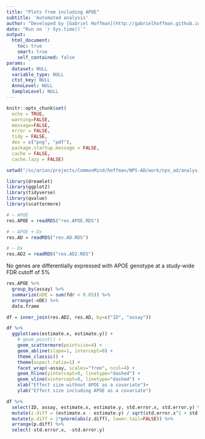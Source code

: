 ```yaml
---
title: "Plots from including APOE"
subtitle: 'Automated analysis'
author: "Developed by [Gabriel Hoffman](http://gabrielhoffman.github.io/)"
date: "Run on `r Sys.time()`"
output: 
  html_document:
    toc: true
    smart: true
    self_contained: false
params:
  dataset: NULL
  variable_type: NULL
  ctst_key: NULL
  AnnoLevel: NULL
  SampleLevel: NULL
---
```



<!---
cd /sc/arion/projects/CommonMind/hoffman/NPS-AD/work/nps_ad/analysis/freeze2/revision
R
system("git pull")
rmarkdown::render("plot_APOE.Rmd")

--->

```r
knitr::opts_chunk$set(
  echo = TRUE,
  warning=FALSE,
  message=FALSE,
  error = FALSE,
  tidy = FALSE,
  dev = c("png", "pdf"),
  package.startup.message = FALSE,
  cache = FALSE,
  cache.lazy = FALSE)
```

```r
setwd("/sc/arion/projects/CommonMind/hoffman/NPS-AD/work/nps_ad/analysis/freeze2/revision")

library(dreamlet)
library(ggplot2)
library(tidyverse)
library(qvalue)
library(scattermore)

# ~ APOE
res.APOE = readRDS("res.APOE.RDS")

# ~ APOE + Dx
res.AD = readRDS("res.AD.RDS") 

# ~ Dx
res.AD2 = readRDS("res.AD2.RDS")
```


No genes are differentially expressed with APOE genotype at a study-wide FDR cutoff of 5%
```r
res.APOE %>%
  group_by(assay) %>%
  summarize(nDE = sum(fdr < 0.05)) %>%
  arrange(-nDE) %>%
  data.frame
```

```r
df = inner_join(res.AD2, res.AD, by=c("ID", "assay"))

df %>%
  ggplot(aes(estimate.x, estimate.y)) +
    # geom_point() +
    geom_scattermore(pointsize=4) + 
    geom_abline(slope=1, intercept=0) +
    theme_classic() +
    theme(aspect.ratio=1) +
    facet_wrap(~assay, scales="free", ncol=4) +
    geom_hline(yintercept=0, linetype="dashed") +
    geom_vline(xintercept=0, linetype="dashed") +
    xlab("Effect size without APOE as a covariate")+
    ylab("Effect size including APOE as a covariate")

df %>% 
  select(ID, assay, estimate.x, estimate.y, std.error.x, std.error.y) %>%
  mutate(z.diff = (estimate.x - estimate.y) / sqrt(std.error.x^2 + std.error.y^2)) %>%
  mutate(p.diff = 2*pnorm(abs(z.diff), lower.tail=FALSE)) %>%
  arrange(p.diff) %>%
  select(-std.error.x, -std.error.y)
```












